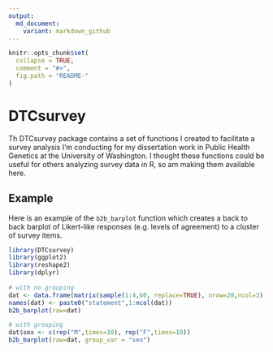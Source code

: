 ```yaml
---
output:
  md_document:
    variant: markdown_github
---
```


<!-- README.md is generated from README.Rmd. Please edit that file -->

```r
knitr::opts_chunk$set(
  collapse = TRUE,
  comment = "#>",
  fig.path = "README-"
)
```

# DTCsurvey

Th DTCsurvey package contains a set of functions I created to facilitate a survey analysis I'm conducting for my dissertation work in Public Health Genetics at the University of Washington. I thought these functions could be useful for others analyzing survey data in R, so am making them available here. 

## Example

Here is an example of the `b2b_barplot` function which creates a back to back barplot of Likert-like responses (e.g. levels of agreement) to a cluster of survey items.

```r
library(DTCsurvey)
library(ggplot2)
library(reshape2)
library(dplyr)
 
# with no grouping
dat <- data.frame(matrix(sample(1:4,60, replace=TRUE), nrow=20,ncol=3))
names(dat) <- paste0("statement",1:ncol(dat))
b2b_barplot(raw=dat)

# with grouping
dat$sex <- c(rep("M",times=10), rep("F",times=10))
b2b_barplot(raw=dat, group_var = "sex")
```
